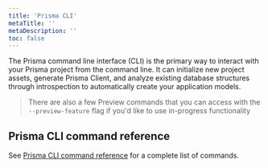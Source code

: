 ```yaml
---
title: 'Prisma CLI'
metaTitle: ''
metaDescription: ''
toc: false
---
```


<TopBlock>

The Prisma command line interface (CLI) is the primary way to interact with your Prisma project from the command line. It can initialize new project assets, generate Prisma Client, and analyze existing database structures through introspection to automatically create your application models.

> There are also a few Preview commands that you can access with the `--preview-feature` flag if you'd like to use in-progress functionality

</TopBlock>

## Prisma CLI command reference

See [Prisma CLI command reference](/reference/api-reference/command-reference) <span class="api"></span> for a complete list of commands.
